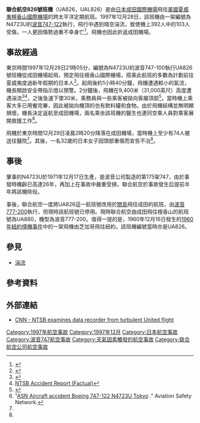 {{Infobox Airliner accident
|name= 聯合航空826號班機事故
|image= Boeing 747-122, United Airlines AN1094854.jpg
|caption= 失事的N4723U，1992年攝於[[倫敦希斯路機場|倫敦希斯路機場]]
|Date= 1997年12月28日
|Type= [[湍流|晴空湍流]]
|Site= 離[[東京|東京]]東北偏東約1530公里之[[太平洋|太平洋]]上空
|Fatalities= 1（傷重不治）
|Injuries= 102
|Aircraft Type= [[波音747|波音747-122]]
|Operator= [[聯合航空|聯合航空]]
|Origin= {{JPN}}[[成田国际机场|成田国际机场]]
|Destination= {{USA}}[[檀香山國際機場|檀香山國際機場]]
|Tail Number= N4723U
|Passengers= 374
|Crew= 19
|Survivors= 392
}}

'''聯合航空826號班機'''（UA826，UAL826）是由[[日本|日本]][[成田國際機場|成田國際機場]]飛往[[美國|美國]][[夏威夷|夏威夷]][[檀香山國際機場|檀香山國際機場]]的跨太平洋定期航班。1997年12月28日，該班機由一架編號為N4723U的[[波音747|波音747-122]]執行，飛行中遇到晴空湍流，致使機上392人中的103人受傷，一人更因傷勢過重不幸身亡<ref name="independent">{{cite web|url=http://www.independent.co.uk/news/the-invisible-menace-that-left-one-dead-and-102-injured-1291067.html|title=The invisible menace that left one dead and 102 injured|work=Ian Burrell|publisher=The Independent|date=1997-12-30|accessdate=2013-12-22|archive-date=2014-01-22|archive-url=https://web.archive.org/web/20140122052844/http://www.independent.co.uk/news/the-invisible-menace-that-left-one-dead-and-102-injured-1291067.html|dead-url=no}}</ref>。飛機也因此折返成田機場。

==事故經過==
東京時間1997年12月28日21時05分，編號為N4723U的波音747-100執行UA826號班機從成田機場起飛，預定飛往檀香山國際機場，搭乘此航班的多數為計劃前往夏威夷度過新年假期的日本人<ref name="DN">{{cite news|url=http://www.deseretnews.com/article/603635/In-flight-turbulence-ended-couples-dream-vacation.html|title=In-flight turbulence ended couple's dream vacation|publisher=Deseret News|date=1997-12-30|accessdate=2013-12-22|archive-date=2013-12-24|archive-url=https://web.archive.org/web/20131224114244/http://www.deseretnews.com/article/603635/In-flight-turbulence-ended-couples-dream-vacation.html|dead-url=no}}</ref>。起飛後約1小時40分鐘，飛機遭遇較小的氣流，機長開啟安全帶指示燈以預警。2分鐘後，飛機在9,400米（31,000英尺）高度遭遇湍流<ref>{{Cite web |url=http://www.ntsb.gov/news/1997/971230.htm |title=NTSB Press Release |accessdate=2013-12-22 |archive-date=2013-03-05 |archive-url=https://web.archive.org/web/20130305032649/http://www.ntsb.gov/news/1997/971230.htm |dead-url=no }}</ref><ref>[http://dms.ntsb.gov/aviation/GenPDF.aspx?id=DCA98MA015&rpt=fa NTSB Accident Report (Factual)]</ref>，之後急速下墜30米，乘務員與一些乘客被拋向客艙頂部<ref name="CNN">{{cite news|url=http://edition.cnn.com/WORLD/9712/28/japan.turbulence.update/|title=1 dead, 83 hurt after United jet hits turbulence - December 28, 1997|publisher=CNN|date=1997-12-28|accessdate=2013-12-22|archive-date=2016-03-05|archive-url=https://web.archive.org/web/20160305101308/http://edition.cnn.com/WORLD/9712/28/japan.turbulence.update/|dead-url=no}}</ref>。當時機上乘客大多已用餐完畢，因此被拋向機頂的也有飲料罐和食物。由於飛機結構並無明顯損壞，機長決定返航至成田機場，兩名乘坐該班機的醫生也連同空乘人員對乘客展開救援工作<ref>"[http://aviation-safety.net/database/record.php?id=19971228-0 ASN Aircraft accident Boeing 747-122 N4723U Tokyo] {{Wayback|url=http://aviation-safety.net/database/record.php?id=19971228-0 |date=20080125042823 }}." Aviation Safety Network.</ref>。

飛機於東京時間12月29日凌晨2時20分降落在成田機場，當時機上至少有74人被送往醫院<ref name="CNN"/>。其後，一名32歲的日本女子因頭部重傷而宣告不治<ref name="DN"/>。

==事後==
肇事的N4723U於1971年12月17日生產，是波音公司製造的第175架747，由於事發時機齡已高達26年，再加上在事故中嚴重受損，聯合航空於事故發生后提前半年將該機除役。

事後，聯合航空一度將UA826這一航班號改用於[[關島|關島]]飛往成田的航班，由[[波音777|波音777-200]]執行，但現時該航班號已停用。現時聯合航空由成田飛往檀香山的航班號為UA880，機型為波音777-200。值得一提的是，1960年12月16日發生的[[1960年紐約撞機事件|1960年紐約撞機事件]]中的一架飛機由芝加哥飛往紐約，該班機編號當時亦是UA826。

== 參見 ==
* [[湍流|湍流]]

== 參考資料 ==
{{External media |align=right |width=
 |image1 = [http://edition.cnn.com/WORLD/9712/28/japan.turbulence.update/aftermath.big.jpg  事發后的客艙]
| image2 = [http://edition.cnn.com/WORLD/9712/28/japan.turbulence.update/link.ceiling.jpg 受損的客艙天花板]
}}
{{reflist}}

==外部連結==
*[http://www.cnn.com/US/9712/30/briefs.am/united.data.recorders/index.html?iref=newssearch&qry=united%20airlines%20flight%20826 CNN - NTSB examines data recorder from turbulent United flight] {{Wayback|url=http://www.cnn.com/US/9712/30/briefs.am/united.data.recorders/index.html?iref=newssearch&qry=united%20airlines%20flight%20826 |date=20121105102053 }}

{{1997年航空事故}}

[[Category:1997年航空事故|Category:1997年航空事故]]
[[Category:1997年12月|Category:1997年12月]]
[[Category:日本航空事故|Category:日本航空事故]]
[[Category:波音747航空事故|Category:波音747航空事故]]
[[Category:天氣因素觸發的航空事故|Category:天氣因素觸發的航空事故]]
[[Category:联合航空公司航空事故|Category:联合航空公司航空事故]]